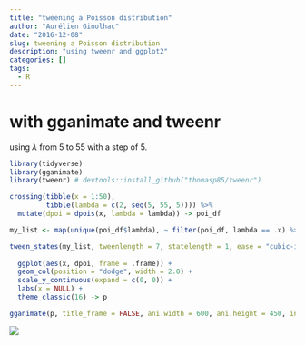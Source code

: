 ```yaml
---
title: "tweening a Poisson distribution"
author: "Aurélien Ginolhac"
date: "2016-12-08"
slug: tweening a Poisson distribution
description: "using tweenr and ggplot2"
categories: []
tags:
  - R
---
```



# with gganimate and tweenr

using $\lambda$ from 5 to 55 with a step of 5.

```r
library(tidyverse)
library(gganimate)
library(tweenr) # devtools::install_github("thomasp85/tweenr")

crossing(tibble(x = 1:50),
         tibble(lambda = c(2, seq(5, 55, 5)))) %>%
  mutate(dpoi = dpois(x, lambda = lambda)) -> poi_df

my_list <- map(unique(poi_df$lambda), ~ filter(poi_df, lambda == .x) %>% as.data.frame())

tween_states(my_list, tweenlength = 7, statelength = 1, ease = "cubic-in-out", nframes = 50) %>%
  
  ggplot(aes(x, dpoi, frame = .frame)) + 
  geom_col(position = "dodge", width = 2.0) +
  scale_y_continuous(expand = c(0, 0)) +
  labs(x = NULL) +
  theme_classic(16) -> p

gganimate(p, title_frame = FALSE, ani.width = 600, ani.height = 450, interval = 0.1, filename = "poisson.gif")
```


![](/images/poisson.gif)
